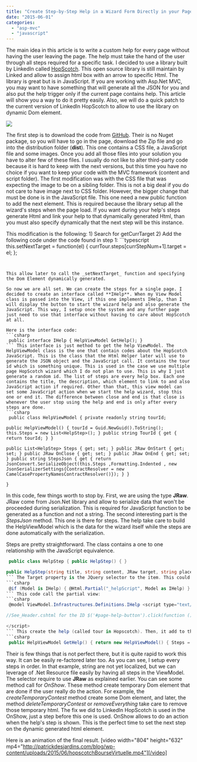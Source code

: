 ```yaml
---
title: "Create Step-by-Step Help in a Wizard Form Directly in your Page"
date: "2015-06-01"
categories: 
  - "asp-mvc"
  - "javascript"
---
```


The main idea in this article is to write a custom help for every page without having the user leaving the page. The help must take the hand of the user through all steps required for a specific task. I decided to use a library built by LinkedIn called [HopScotch](https://github.com/linkedin/hopscotch). This open source library is still maintain by Linked and allow to assign html box with an arrow to specific Html. The library is great but is in JavaScript. If you are working with Asp.Net MVC, you may want to have something that will generate all the JSON for you and also put the help trigger only if the current page contains help. This article will show you a way to do it pretty easily. Also, we will do a quick patch to the current version of LinkedIn HopScotch to allow to use the library on dynamic Dom element.

![](images/LinkedInHopScotchExample-400x149.png)

The first step is to download the code from [GitHub](https://github.com/linkedin/hopscotch). Their is no Nuget package, so you will have to go in the page, download the Zip file and go into the distribution folder (**dist**). This one contains a CSS file, a JavaScript file and some images. Once you add all those files into your solution you have to alter few of these files. I usually do not like to alter third-party code because it is hard to keep with the next versions, but this time you have no choice if you want to keep your code with the MVC framework (content and script folder). The first modification was with the CSS file that was expecting the image to be on a sibling folder. This is not a big deal if you do not care to have image next to CSS folder. However, the bigger change that must be done is in the JavaScript file. This one need a new public function to add the next element. This is required because the library setup all the wizard's steps when the page load. If you want during your help's steps generate Html and link your help to that dynamically generated Html, than you must also specify dynamically that the next step will be this instance.

This modification is the following: 1) Search for getCurrTarget 2) Add the following code under the code found in step 1: ```typescript
this.setNextTarget = function(el) { currTour.steps[currStepNum+1].target = el; }; 
``` 


This allow later to call the _setNextTarget_ function and specifying the Dom Element dynamically generated.

So now we are all set. We can create the steps for a single page. I decided to create an interface called **IHelp**. When my View Model class is passed into the View, if this one implements IHelp, than I will display the button to start the wizard help and also generate the JavaScript. This way, I setup once the system and any further page just need to use that interface without having to care about HopScotch at all.

Here is the interface code: 
```csharp
 public interface IHelp { HelpViewModel GetHelp(); } 
``` This interface is just method to get the help ViewModel. The HelpViewModel class is the one that contain codes about the HopScotch JavaScript. This is the class that the Html Helper later will use to generate the JSON object and the JavaScript call. It contains the tour id which is something unique. This is used in the case we use multiple page HopScotch wizard which I do not plan to use. This is why I just generate a random id. The list of steps are every help box. Each one contains the title, the description, which element to link to and also JavaScript action if required. Other than that, this view model can set some JavaScript action when we start the help wizard, stop this one or end it. The difference between close and end is that close is whenever the user stop using the help and end is only after every steps are done. 
```csharp
 public class HelpViewModel { private readonly string tourId;

public HelpViewModel() { tourId = Guid.NewGuid().ToString(); this.Steps = new List<HelpStep>(); } public string TourId { get { return tourId; } }

public List<HelpStep> Steps { get; set; } public JRaw OnStart { get; set; } public JRaw OnClose { get; set; } public JRaw OnEnd { get; set; } public string StepsJson { get { return JsonConvert.SerializeObject(this.Steps ,Formatting.Indented , new JsonSerializerSettings{ContractResolver = new CamelCasePropertyNamesContractResolver()}); } }

} 
```

In this code, few things worth to stop by. First, we are using the type **JRaw**. JRaw come from Json.Net library and allow to serialize data that won't be proceeded during serialization. This is required for JavaScript function to be generated as a function and not a string. The second interesting part is the _StepsJson_ method. This one is there for steps. The help take care to build the HelpViewModel which is the data for the wizard itself while the steps are done automatically with the serialization.

Steps are pretty straightforward. The class contains a one to one relationship with the JavaScript equivalence. 
```csharp
 public class HelpStep { public HelpStep() { }

public HelpStep(string title, string content, JRaw target, string placement) { this.Title = title; this.Content = content; this.Target = target; this.Placement = placement; } public string Title { get; set; } public string Content { get; set; } public JRaw Target { get; set; } public JRaw OnPrev { get; set; } public JRaw OnNext { get; set; } public JRaw OnShow { get; set; } public string Placement { get; set; } } 
``` The Target property is the JQuery selector to the item. This could be also a straight JavaScript selector to the Dom element. The next part is to have something that use the View Model and to generate the HopScotch code. The partial view that hack has an helper is only used when the View Model implement the IHelp interface. Inside the layout.cshtml : 
```csharp
 @if (Model is IHelp) { @Html.Partial("_helpScript", Model as IHelp) } 
``` This code call the partial view: 
```csharp
 @model ViewModel.Infrastructures.Definitions.IHelp <script type="text/javascript"> @{ var infoTour = Model.GetHelp(); } var tour = { id: "@infoTour.TourId", steps: @Html.Raw(infoTour.StepsJson), onClose : @infoTour.OnClose, onError : function (e){console.log(e);}, showPrevButton: false };

//See_Header.cshtml for the ID $('#page-help-button').click(function () { hopscotch.startTour(tour); });

</script> 
``` This create the help (called tour in Hopscotch). Then, it add to the help button the action to start the help wizard. The generated code look like the one that can be found in the official website. To create the first help wizard, you just need to have your view model having the implementation using the IHelp. Here is an example: 
```csharp
 public HelpViewModel GetHelp() { return new HelpViewModel() { Steps = { new HelpStep("Join Contest", "You can join one or many contests.", new JRaw("$('#contest-unsubscribed-panel-header')[0]"), "bottom"), new HelpStep("Your Contest", "All the contest you are subscribed are listed here.", new JRaw("$('#contest-subscribed-panel-header')[0]"), "top") {OnShow = new JRaw("function(){createTemporaryContest();}")}, new HelpStep("All Existing Contests", "This is the title of the contest", new JRaw("$('tempo-title')[0]"), "top") {OnShow = new JRaw("function(){hopscotch.setNextTarget($('#tempo-description')[0]); }")}, new HelpStep("Time", "This is the remaining time of the contest", new JRaw("$('#tempo-description')[0]"), "bottom") {OnShow = new JRaw("function(){hopscotch.setNextTarget($('#tempo-number')[0]); }")}, new HelpStep("Participants", "This is the number of user already the contest", new JRaw("$('#tempo-number')[0]"), "top") {OnShow = new JRaw("function(){hopscotch.setNextTarget($('#tempo-description')[0]); }")}, new HelpStep("More Details", "Clicking on the contest will show you the full description of the contest. If you see this box having a shining animation, it means that is it a brand new contest.", new JRaw("$('#tempo-click-description')[0]"), "top") {OnShow = new JRaw("function(){deleteTemporaryContest(); }")}, new HelpStep("What Happen If...", "Once you join, the contest will leave this container and get into the joined contest above", new JRaw("$('#contest-subscribed')[0]"), "top") {OnNext = new JRaw("function(){deleteTemporaryContestFromJoinedContest();}")}, new HelpStep("Done", "Now is it your turn!", new JRaw("$('h1')[0]"), "bottom"){OnShow = new JRaw("function(){removeEverything();}")}, }, OnClose = new JRaw("function(){removeEverything();}") }; } 
```

Their is few things that is not perfect there, but it is quite rapid to work this way. It can be easily re-factored later too. As you can see, I setup every steps in order. In that example, string are not yet localized, but we can leverage of .Net Resource file easily by having all steps in the ViewModel. The selector require to use **JRaw** as explained earlier. You can see some method call for _OnShow_. These method create temporary Dom element that are done if the user really do the action. For example, the _createTemporaryContest_ method create some Dom element, and later, the method _deleteTemporaryContest_ or _removeEverything_ take care to remove those temporary html. The fix we did to LinkedIn HopScotch is used in the OnShow, just a step before this one is used. OnShow allows to do an action when the help's step is shown. This is the perfect time to set the next step on the dynamic generated html element.

Here is an animation of the final result. [video width="804" height="632" mp4="http://patrickdesjardins.com/blog/wp-content/uploads/2015/06/hopscotchBourseVirtuelle.mp4"][/video]
